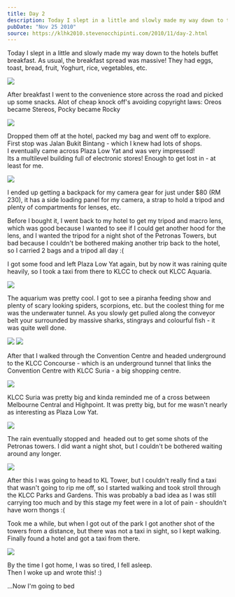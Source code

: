 ```yaml
---
title: Day 2
description: Today I slept in a little and slowly made my way down to the hotels buffet breakfast. As usual, the breakfast spread was massive! They had e...
pubDate: "Nov 25 2010"
source: https://klhk2010.stevenocchipinti.com/2010/11/day-2.html
---
```



Today I slept in a little and slowly made my way down to the hotels buffet breakfast. As usual, the breakfast spread was massive! They had eggs, toast, bread, fruit, Yoghurt, rice, vegetables, etc.

<Img
  originalAspectRatio
  src="2010-kuala-lumpur-hong-kong/a4xjqpmevny82nlri5fv.jpg"
/>

After breakfast I went to the convenience store across the road and picked up some snacks. Alot of cheap knock off's avoiding copyright laws: Oreos became Stereos, Pocky became Rocky

<Img
  originalAspectRatio
  src="2010-kuala-lumpur-hong-kong/pvda8u13z9yfpsyigbpg.jpg"
/>

Dropped them off at the hotel, packed my bag and went off to explore.  
First stop was Jalan Bukit Bintang - which I knew had lots of shops.  
I eventually came across Plaza Low Yat and was very impressed!  
Its a multilevel building full of electronic stores! Enough to get lost in - at least for me.

<Img src="2010-kuala-lumpur-hong-kong/mzdo4cbo6jytqouqs1wx.jpg" />

I ended up getting a backpack for my camera gear for just under $80 (RM 230), it has a side loading panel for my camera, a strap to hold a tripod and plenty of compartments for lenses, etc.

Before I bought it, I went back to my hotel to get my tripod and macro lens, which was good because I wanted to see if I could get another hood for the lens, and I wanted the tripod for a night shot of the Petronas Towers, but bad because I couldn't be bothered making another trip back to the hotel, so I carried 2 bags and a tripod all day :(

I got some food and left Plaza Low Yat again, but by now it was raining quite heavily, so I took a taxi from there to KLCC to check out KLCC Aquaria.

<Img
  originalAspectRatio
  src="2010-kuala-lumpur-hong-kong/gmgcrskg67snt6rgbudk.jpg"
/>

The aquarium was pretty cool. I got to see a piranha feeding show and plenty of scary looking spiders, scorpions, etc. but the coolest thing for me was the underwater tunnel. As you slowly get pulled along the conveyor belt your surrounded by massive sharks, stingrays and colourful fish - it was quite well done.

<Grid>
  <Img src="2010-kuala-lumpur-hong-kong/gdxztlxz9lm0wja4zc10.jpg" />
  <Img src="2010-kuala-lumpur-hong-kong/qnfq5hc7cp65kdxuzlv6.jpg" />
</Grid>

After that I walked through the Convention Centre and headed underground to the KLCC Concourse - which is an underground tunnel that links the Convention Centre with KLCC Suria - a big shopping centre.

<Img
  originalAspectRatio
  src="2010-kuala-lumpur-hong-kong/suhctz0r4dgrrxjl2suw.jpg"
/>

KLCC Suria was pretty big and kinda reminded me of a cross between Melbourne Central and Highpoint. It was pretty big, but for me wasn't nearly as interesting as Plaza Low Yat.

<Img src="2010-kuala-lumpur-hong-kong/osa1tqs7cmkhjtfkl450.jpg" />

The rain eventually stopped and  headed out to get some shots of the Petronas towers. I did want a night shot, but I couldn't be bothered waiting around any longer.

<Img
  originalAspectRatio
  src="2010-kuala-lumpur-hong-kong/nywwzy0n2jt0zm2me9yv.jpg"
/>

After this I was going to head to KL Tower, but I couldn't really find a taxi that wasn't going to rip me off, so I started walking and took stroll through the KLCC Parks and Gardens. This was probably a bad idea as I was still carrying too much and by this stage my feet were in a lot of pain - shouldn't have worn thongs :(

Took me a while, but when I got out of the park I got another shot of the towers from a distance, but there was not a taxi in sight, so I kept walking. Finally found a hotel and got a taxi from there.

<Img
  originalAspectRatio
  src="2010-kuala-lumpur-hong-kong/wkkn1zo1livowymblkz7.jpg"
/>

By the time I got home, I was so tired, I fell asleep.  
Then I woke up and wrote this! :)

...Now I'm going to bed
